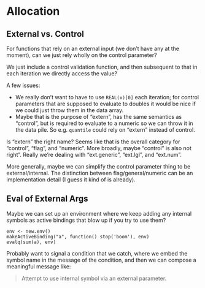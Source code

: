 # Allocation

## External vs. Control

For functions that rely on an external input (we don't have any at the moment),
can we just rely wholly on the control parameter?

We just include a control validation function, and then subsequent to that in
each iteration we directly access the value?

A few issues:

* We really don't want to have to use `REAL(x)[0]` each iteration; for control
  parameters that are supposed to evaluate to doubles it would be nice if we
  could just throw them in the data array.
* Maybe that is the purpose of "extern", has the same semantics as "control",
  but is required to evaluate to a numeric so we can throw it in the data pile.
  So e.g. `quantile` could rely on "extern" instead of control.

Is "extern" the right name?  Seems like that is the overall category for
"control", "flag", and "numeric".  More broadly, maybe "control" is also not
right".  Really we're dealing with "ext.generic", "ext.lgl", and "ext.num".

More generally, maybe we can simplify the control parameter thing to be
external/internal.  The distinction between flag/general/numeric can be an
implementation detail (I guess it kind of is already).

## Eval of External Args

Maybe we can set up an environment where we keep adding any internal symbols as
active bindings that blow up if you try to use them?

    env <- new.env()
    makeActiveBinding("a", function() stop('boom'), env)
    evalq(sum(a), env)

Probably want to signal a condition that we catch, where we embed the symbol
name in the message of the condition, and then we can compose a meaningful
message like:

> Attempt to use internal symbol via an external parameter.

